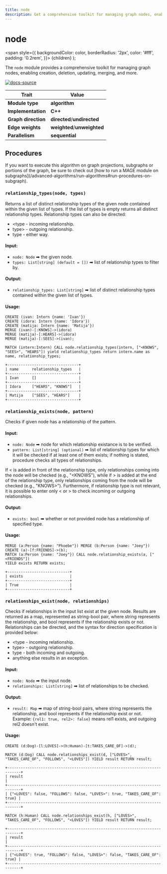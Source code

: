 ```yaml
---
title: node
description: Get a comprehensive toolkit for managing graph nodes, enabling creation, deletion, updating, merging, and more.
---
```



# node

<span
style={{
  backgroundColor: color,
  borderRadius: '2px',
  color: '#fff',
  padding: '0.2rem',
}}>
{children}
</span>
);

The `node` module provides a comprehensive toolkit for managing graph nodes, enabling creation, deletion, updating, merging, and more.

[![docs-source](https://img.shields.io/badge/source-node-FB6E00?logo=github&style=for-the-badge)](https://github.com/memgraph/mage/tree/main/cpp/node_module)

| Trait               | Value                                                 |
| ------------------- | ----------------------------------------------------- |
| **Module type**     | <Highlight color="#FB6E00">**algorithm**</Highlight>  |
| **Implementation**  | <Highlight color="#FB6E00">**C++**</Highlight>        |
| **Graph direction** | <Highlight color="#FB6E00">**directed**</Highlight>/<Highlight color="#FB6E00">**undirected**</Highlight> |
| **Edge weights**    | <Highlight color="#FB6E00">**weighted**</Highlight>/<Highlight color="#FB6E00">**unweighted**</Highlight> |
| **Parallelism**     | <Highlight color="#FB6E00">**sequential**</Highlight> |

## Procedures

<Callout type="info">
If you want to execute this algorithm on graph projections, subgraphs or portions of the graph, be sure to check out [how to run a MAGE module on subgraphs](/advanced-algorithms/run-algorithms#run-procedures-on-subgraph).
</Callout>

### `relationship_types(node, types)`

Returns a list of distinct relationship types of the given node contained within the given list of types. If the list of types is empty returns all distinct relationship types. Relationship types can also be directed:
- &lt;type - incoming relationship.
- type> - outgoing relationship.
- type - either way.

#### Input:

- `node: Node` ➡ the given node.
- `types: List[string] (default = [])` ➡ list of relationship types to filter by.

#### Output:

- `relationship_types: List[string]` ➡ list of distinct relationship types contained within the given list of types.

#### Usage:

```cypher
CREATE (ivan: Intern {name: 'Ivan'})
CREATE (idora: Intern {name: 'Idora'})
CREATE (matija: Intern {name: 'Matija'})
MERGE (ivan)-[:KNOWS]->(idora)
MERGE (matija)-[:HEARS]->(idora)
MERGE (matija)-[:SEES]->(ivan);
```

```cypher
MATCH (intern:Intern) CALL node.relationship_types(intern, ["<KNOWS", "SEES>", "HEARS"]) yield relationship_types return intern.name as name, relationship_types;
```

```plaintext
+--------------------------------+
| name      relationship_types   |
+--------------------------------+
| Ivan      []                   |
+--------------------------------+
| Idora     ["HEARS", "KNOWS"]   |
+--------------------------------+
| Matija    ["SEES", "HEARS"]    |
+--------------------------------+
```

### `relationship_exists(node, pattern)`

Checks if given node has a relationship of the pattern.  

#### Input:

- `node: Node` ➡ node for which relationship existance is to be verified.
- `pattern: List[string] (optional)` ➡ list of relationship types for which it will be checked if at least one of them exists; if nothing is stated, procedure checks all types of relationships.

If &lt; is added in front of the relationship type, only relationships coming into the node will be checked (e.g., "&lt;KNOWS"), while if > is added at the end of the relationship type, only relationships coming from the node will be checked (e.g., "KNOWS>").
Furthermore, if relationship type is not relevant, it is possible to enter only &lt; or > to check incoming or outgoing relationships.

#### Output:

- `exists: bool` ➡ whether or not provided node has a relationship of specified type.

#### Usage:

```cypher
MERGE (a:Person {name: "Phoebe"}) MERGE (b:Person {name: "Joey"}) CREATE (a)-[f:FRIENDS]->(b);
MATCH (a:Person {name: "Joey"}) CALL node.relationship_exists(a, ["<FRIENDS"]) 
YIELD exists RETURN exists;
```

```plaintext
+----------------------------+
| exists                     |
+----------------------------+
| True                       |
+----------------------------+
```

### `relationships_exist(node, relationships)`

Checks if relationships in the input list exist at the given node. Results are returned as a map, represented as string-bool pair, where string represents the relationship, and bool represents if the relationship exists or not. Relationships can be directed, and the syntax for direction specification is provided below:
- &lt;type - incoming relationship.
- type> - outgoing relationship.
- type - both incoming and outgoing.
- anything else results in an exception.

#### Input:

- `node: Node` ➡ the input node.
- `relationships: List[string]` ➡ list of relationships to be checked.

#### Output:

- `result: Map` ➡ map of string-bool pairs, where string represents the relationship, and bool represents if the relationship exist or not. Example: `{rel1: true, rel2>: false}` means rel1 exists, and outgoing rel2 doesn't exist.

#### Usage:

```cypher
CREATE (d:Dog)-[l:LOVES]->(h:Human)-[t:TAKES_CARE_OF]->(d);
```

```cypher
MATCH (d:Dog) CALL node.relationships_exist(d, ["LOVES>", "TAKES_CARE_OF", "FOLLOWS", "<LOVES"]) YIELD result RETURN result;
```

```plaintext
+----------------------------------------------------------------------------+
| result                                                                     |
+----------------------------------------------------------------------------+
| {"<LOVES": false, "FOLLOWS": false, "LOVES>": true, "TAKES_CARE_OF": true} |                  
+----------------------------------------------------------------------------+
```

```cypher
MATCH (h:Human) CALL node.relationships_exist(h, ["LOVES>", "TAKES_CARE_OF", "FOLLOWS", "<LOVES"]) YIELD result RETURN result;
```

```plaintext
+----------------------------------------------------------------------------+
| result                                                                     |
+----------------------------------------------------------------------------+
| {"<LOVES": true, "FOLLOWS": false, "LOVES>": false, "TAKES_CARE_OF": true} |                  
+----------------------------------------------------------------------------+
```
